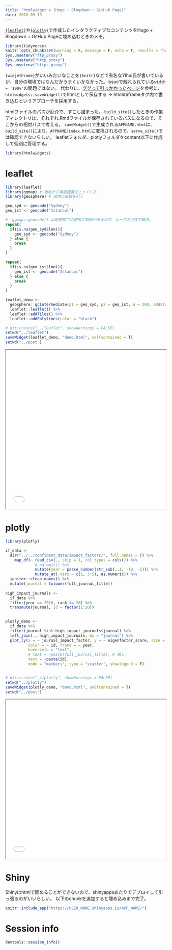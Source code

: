 ```yaml
---
title: "htmlwidget x (Hugo + Blogdown + GitHub Page)"
date: 2018-05-19
---
```


[`{leaflet}`](https://leafletjs.com/)や[`{plotly}`](https://plot.ly/)で作成したインタラクティブなコンテンツをHugo + Blogdown + GitHub Pageに埋め込むときのメモ。

```r
library(tidyverse)
knitr::opts_chunk$set(warning = F, message = F, echo = T, results = "hold")
Sys.unsetenv("ftp_proxy")
Sys.unsetenv("http_proxy")
Sys.unsetenv("https_proxy")
```

`{widjetFrame}`がいいみたいなことを`{knitr}`などで有名なYihui氏が書いているが、自分の環境ではなんだかうまくいかなかった。issueで触れられている`width = '100%'`の問題ではない。
代わりに、[ググって引っかかったページ](https://owi.usgs.gov/blog/leaflet/)を参考に、`htmlwidgets::saveWidget()`でhtmlとして保存する -> htmlのiframeタグ内で書き込むというアプローチを採用する。

htmlファイルのパスが厄介で、すこし詰まった。
`build_site()`したときの作業ディレクトリは、それぞれ.Rmdファイルが保存されているパスになるので、そこからの相対パスで考える。
`saveWidget()`で生成される`APPNAME.html`は、`build_site()`により、`APPNAME/index.html`に変換されるので、`serve_site()`では確認できないらしい。
leafletフォルダ、plotlyフォルダをcontent以下に作成して個別に管理する。

```r
library(htmlwidgets)
```

# leaflet

```r
library(leaflet)
library(ggmap) # 地名から緯度経度をとってくる
library(geosphere) # 球体に直線を引く

geo_syd <- geocode("Sydney")
geo_ist <- geocode("Istanbul")

# `ggmap::geocode()`は短時間での使用に制限があるので、ループの力技で解決。
repeat(
  if(is.na(geo_syd$lon)){
    geo_syd <- geocode("Sydney")
  } else {
    break
  }
)

repeat(
  if(is.na(geo_ist$lon)){
    geo_ist <- geocode("Istanbul")
  } else {
    break
  }
)

leaflet_demo <- 
  geosphere::gcIntermediate(p1 = geo_syd, p2 = geo_ist, n = 200, addStartEnd = T) %>%
  leaflet::leaflet() %>%
  leaflet::addTiles() %>%
  leaflet::addPolylines(color = "black")

# dir.create("../leaflet", showWarnings = FALSE)
setwd("../leaflet")
saveWidget(leaflet_demo, "demo.html", selfcontained = T)
setwd("../post")
```

<iframe seamless src="~/leaflet/demo/index.html" width="100%" height="500"></iframe>

# plotly

```r
library(plotly)

if_data <-
  dir("../../confident_data/impact_factors/", full.names = T) %>%
    map_df(~ read_csv(., skip = 1, col_types = cols()) %>%
             # na.omit() %>%
             mutate(year = parse_number(str_sub(..1, -10, -1))) %>%
             mutate_at(.vars = c(1, 3:5), as.numeric)) %>%
  janitor::clean_names() %>%
  mutate(journal = tolower(full_journal_title))
  
high_impact_journals <-
  if_data %>%
  filter(year == 2016, rank <= 20) %>%
  transmute(journal, id = factor(1:20))
  

plotly_demo <-
  if_data %>%
  filter(journal %in% high_impact_journals$journal) %>%
  left_join(., high_impact_journals, by = "journal") %>%
  plot_ly(x = ~ journal_impact_factor, y = ~ eigenfactor_score, size = ~ total_cites,
          color = ~ id, frame = ~ year,
          hoverinfo = "text",
          # text = ~paste(full_journal_title), # 隠し
          text = ~paste(id),
          mode = "markers", type = "scatter", showlegend = F) 


# dir.create(".//plotly", showWarnings = FALSE)
setwd("../plotly")
saveWidget(plotly_demo, "demo.html", selfcontained = T)
setwd("../post")
```

<iframe seamless src="~/plotly/demo/index.html" width="100%" height="500"></iframe>

# Shiny

Shinyはhtmlで固めることができないので、shinyappsあたりでデプロイして引っ張るのがいいらしい。
以下のchunkを追加すると埋め込みまで完了。

```r
knitr::include_app("https://USER_NAME.shinyapps.io/APP_NAME/")
```

# Session info

```r
devtools::session_info()
```